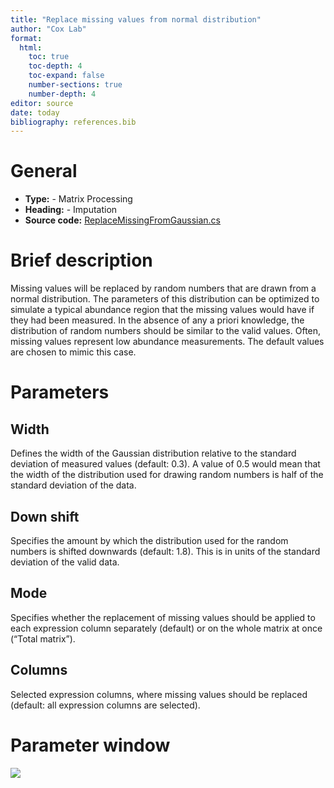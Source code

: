 ```yaml
---
title: "Replace missing values from normal distribution"
author: "Cox Lab"
format: 
  html:
    toc: true
    toc-depth: 4
    toc-expand: false
    number-sections: true
    number-depth: 4
editor: source
date: today
bibliography: references.bib
---
```


# General

-   **Type:** - Matrix Processing
-   **Heading:** - Imputation
-   **Source code:** [ReplaceMissingFromGaussian.cs](https://github.com/JurgenCox/perseus-plugins/blob/master/PerseusPluginLib/Impute/ReplaceMissingFromGaussian.cs)

# Brief description

Missing values will be replaced by random numbers that are drawn from a normal distribution. The parameters of this distribution can be optimized to simulate a typical abundance region that the missing values would have if they had been measured. In the absence of any a priori knowledge, the distribution of random numbers should be similar to the valid values. Often, missing values represent low abundance measurements. The default values are chosen to mimic this case.

```{=html}
<!-- This comment and the line above it must be preserved when editing this file!
The recommended sections are these, but they may be changed on a case by case basis.
===== Detailed description =====
===== Parameters =====
===== Theoretical background =====
===== Examples =====
Make changes only below this line! -->
```
# Parameters

## Width

Defines the width of the Gaussian distribution relative to the standard deviation of measured values (default: 0.3). A value of 0.5 would mean that the width of the distribution used for drawing random numbers is half of the standard deviation of the data.

## Down shift

Specifies the amount by which the distribution used for the random numbers is shifted downwards (default: 1.8). This is in units of the standard deviation of the valid data.

## Mode

Specifies whether the replacement of missing values should be applied to each expression column separately (default) or on the whole matrix at once ("Total matrix").

## Columns

Selected expression columns, where missing values should be replaced (default: all expression columns are selected).

# Parameter window

![](images/imputation-replace_missing_values_from_normal_distribution-edited.png)

